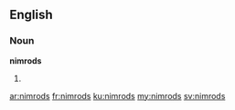 ==English==

===Noun===
'''nimrods'''

# {{plural of|nimrod}}

[[ar:nimrods]]
[[fr:nimrods]]
[[ku:nimrods]]
[[my:nimrods]]
[[sv:nimrods]]